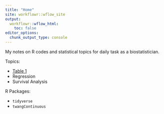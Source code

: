 ```yaml
---
title: "Home"
site: workflowr::wflow_site
output:
  workflowr::wflow_html:
    toc: false
editor_options:
  chunk_output_type: console
---
```


My notes on R codes and statistical topics for daily task as a biostatistician.

Topics: 

* [Table 1](table1.html)
* Regression
* Survival Analysis

R Packages: 

* `tidyverse`
* `twangContinuous`
